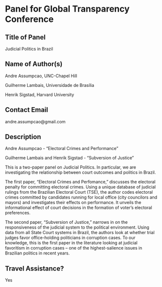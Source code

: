 # Panel for Global Transparency Conference

## Title of Panel

Judicial Politics in Brazil

## Name of Author(s)

Andre Assumpcao, UNC-Chapel Hill

Guilherme Lambais, Universidade de Brasília

Henrik Sigstad, Harvard University

## Contact Email
andre.assumpcao@gmail.com

## Description

Andre Assumpcao - "Electoral Crimes and Performance"

Guilherme Lambais and Henrik Sigstad - "Subversion of Justice"

This is a two-paper panel on Judicial Politics. In particular, we are investigating the relationship between court outcomes and politics in Brazil.

The first paper, "Electoral Crimes and Perfomance," discusses the electoral penalty for committing electoral crimes. Using a unique database of judicial rulings from the Brazilian Electoral Court (TSE), the author codes electoral crimes committed by candidates running for local office (city councilors and mayors) and investigates their effects on performance. It unveils the informational effect of court decisions in the formation of voter's electoral preferences.

The second paper, "Subversion of Justice," narrows in on the responsiveness of the judicial system to the political environment. Using data from all State Court systems in Brazil, the authors look at whether trial judges favor office-holding politicians in corruption cases. To our knowledge, this is the first paper in the literature looking at judicial favoritism in corruption cases -- one of the highest-salience issues in Brazilian politics in recent years.

## Travel Assistance?
Yes